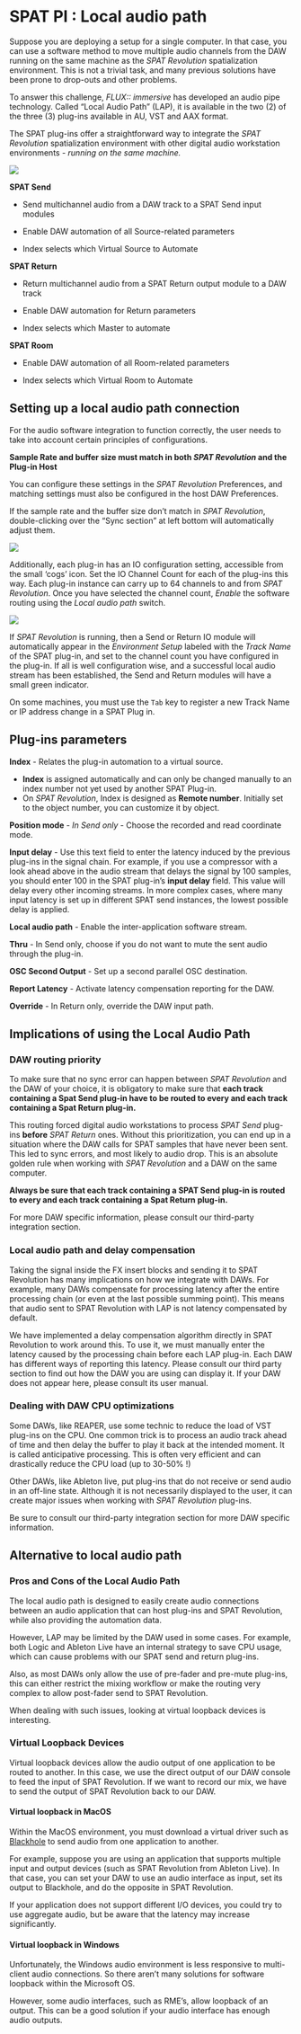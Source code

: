 # SPAT PI : Local audio path {#sec-lap}

Suppose you are deploying a setup for a single computer. In that case, you can use a software method to move multiple audio channels from the DAW running on the same machine as the _SPAT Revolution_ spatialization environment.
This is not a trivial task, and many previous solutions have been prone to drop-outs and other problems.

To answer this challenge, *FLUX:: immersive* has developed an audio pipe technology. Called "Local Audio Path" (LAP), it is available in the two (2) of the three (3) plug-ins available in AU, VST and AAX format.

The SPAT plug-ins offer a straightforward way to integrate the _SPAT Revolution_ spatialization environment with other digital audio workstation environments - _running on the same machine._

![](https://media.githubusercontent.com/media/FLUX-SE/doc_images/main/SpatR/ThirdParty/ReaperPlugins.png)

**SPAT Send**

- Send multichannel audio from a DAW track to a SPAT Send input modules

- Enable DAW automation of all Source-related parameters

- Index selects which Virtual Source to Automate

**SPAT Return**

- Return multichannel audio from a SPAT Return output module to a DAW track

- Enable DAW automation for Return parameters

- Index selects which Master to automate


**SPAT Room**

- Enable DAW automation of all Room-related parameters

- Index selects which Virtual Room to Automate

## Setting up a local audio path connection

For the audio software integration to function correctly, the user needs to
take into account certain principles of configurations.

:::{.callout-warning}
 **Sample Rate and buffer size must match in both _SPAT Revolution_ and the Plug-in Host**
:::

You can configure these settings in the _SPAT Revolution_ Preferences, and matching settings must also be configured in the host DAW Preferences.

:::{.callout-note}
If the sample rate and the buffer size don't match in  _SPAT Revolution_, double-clicking over the "Sync section" at left bottom will automatically adjust them.
:::

![]( https://media.githubusercontent.com/media/FLUX-SE/doc_images/main/SpatR/ThirdParty/ReaperPluginsAdvancedPanel.png)

Additionally, each plug-in has an IO configuration setting, accessible from the small 'cogs' icon.
Set the IO Channel Count for each of the plug-ins this way.
Each plug-in instance can carry up to 64 channels to and from _SPAT Revolution_.
Once you have selected the channel count, _Enable_ the software routing using the _Local audio path_ switch.

![](https://media.githubusercontent.com/media/FLUX-SE/doc_images/main/SpatR/Setup/InputModuleRow.png)

If _SPAT Revolution_ is running, then a Send or Return IO module will automatically appear in the _Environment Setup_ labeled with the _Track Name_ of the SPAT plug-in, and set to the channel count you have configured in the plug-in. If all is well configuration wise, and a successful local audio stream has been established, the Send and Return modules will have a small green indicator.

:::{.callout-note}
On some machines, you must use the ```Tab``` key to register a new Track Name or IP address change in a SPAT Plug in.
:::

## Plug-ins parameters

**Index** - Relates the plug-in automation to a virtual source.

- **Index** is assigned automatically and can only be changed manually to an index number not yet used by another SPAT Plug-in.
- On  _SPAT Revolution_, Index is designed as **Remote number**. Initially set to the object number, you can customize it by object.

**Position mode** - _In Send only_ - Choose the recorded and read coordinate mode.

**Input delay** - Use this text field to enter the latency induced by the previous plug-ins in the signal chain. For example, if you use a compressor with a look ahead above in the audio stream that delays the signal by 100 samples, you should enter 100 in the SPAT plug-in's **input delay** field. This value will delay every other incoming streams. In more complex cases, where many input latency is set up in different SPAT send instances, the lowest possible delay is applied.

**Local audio path** - Enable the inter-application software stream.

**Thru** - In Send only, choose if you do not want to mute the sent audio through the plug-in.

**OSC Second Output** - Set up a second parallel OSC destination.

**Report Latency** - Activate latency compensation reporting for the DAW.

**Override** - In Return only, override the DAW input path.

## Implications of using the Local Audio Path

### DAW routing priority

To make sure that no sync error can happen between _SPAT Revolution_ and the DAW of your choice, it is obligatory to make sure that **each track containing a Spat Send plug-in have to be routed to every and each track containing a Spat Return plug-in.**

This routing forced digital audio workstations to process *SPAT Send* plug-ins **before** *SPAT Return* ones. Without this prioritization, you can end up in a situation where the DAW calls for SPAT samples that have never been sent. This led to sync errors, and most likely to audio drop. This is an absolute golden rule when working with _SPAT Revolution_ and a DAW on the same computer.

:::{.callout-warning}
 **Always be sure that each track containing a SPAT Send plug-in is routed to every and each track containing a Spat Return plug-in.**
:::

For more DAW specific information, please consult our third-party integration section.

### Local audio path and delay compensation

Taking the signal inside the FX insert blocks and sending it to SPAT Revolution has many implications on how we integrate with DAWs. For example, many DAWs compensate for processing latency after the entire processing chain (or even at the last possible summing point). This means that audio sent to SPAT Revolution with LAP is not latency compensated by default.

We have implemented a delay compensation algorithm directly in SPAT Revolution to work around this. To use it, we must manually enter the latency caused by the processing chain before each LAP plug-in. Each DAW has different ways of reporting this latency. Please consult our third party section to find out how the DAW you are using can display it. If your DAW does not appear here, please consult its user manual.

### Dealing with DAW CPU optimizations

Some DAWs, like REAPER, use some technic to reduce the load of VST plug-ins on the CPU. One common trick is to process an audio track ahead of time and then delay the buffer to play it back at the intended moment. It is called anticipative processing. This is often very efficient and can drastically reduce the CPU load (up to 30-50% !)

Other DAWs, like Ableton live, put plug-ins that do not receive or send audio in an off-line state. Although it is not necessarily displayed to the user, it can create major issues when working with _SPAT Revolution_ plug-ins.

:::{.callout-warning}
 Be sure to consult our third-party integration section for more DAW specific information.
:::

## Alternative to local audio path

### Pros and Cons of the Local Audio Path

The local audio path is designed to easily create audio connections between an audio application that can host plug-ins and SPAT Revolution, while also providing the automation data.

However, LAP may be limited by the DAW used in some cases. For example, both Logic and Ableton Live have an internal strategy to save CPU usage, which can cause problems with our SPAT send and return plug-ins.

Also, as most DAWs only allow the use of pre-fader and pre-mute plug-ins, this can either restrict the mixing workflow or make the routing very complex to allow post-fader send to SPAT Revolution.

When dealing with such issues, looking at virtual loopback devices is interesting.

### Virtual Loopback Devices

Virtual loopback devices allow the audio output of one application to be routed to another. In this case, we use the direct output of our DAW console to feed the input of SPAT Revolution. If we want to record our mix, we have to send the output of SPAT Revolution back to our DAW.

#### Virtual loopback in MacOS

Within the MacOS environment, you must download a virtual driver such as [Blackhole](https://github.com/ExistentialAudio/BlackHole) to send audio from one application to another.

For example, suppose you are using an application that supports multiple input and output devices (such as SPAT Revolution from Ableton Live). In that case, you can set your DAW to use an audio interface as input, set its output to Blackhole, and do the opposite in SPAT Revolution.

If your application does not support different I/O devices, you could try to use aggregate audio, but be aware that the latency may increase significantly.

#### Virtual loopback in Windows

Unfortunately, the Windows audio environment is less responsive to multi-client audio connections. So there aren't many solutions for software loopback within the Microsoft OS.

However, some audio interfaces, such as RME's, allow loopback of an output. This can be a good solution if your audio interface has enough audio outputs.
